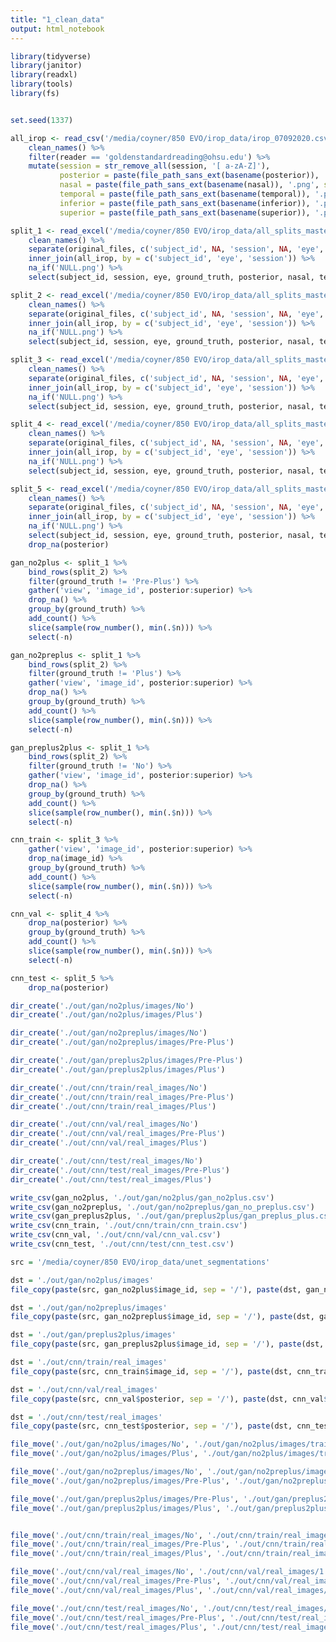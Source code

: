 ```yaml
---
title: "1_clean_data"
output: html_notebook
---
```




```r
library(tidyverse)
library(janitor)
library(readxl)
library(tools)
library(fs)


set.seed(1337)
```



```r
all_irop <- read_csv('/media/coyner/850 EVO/irop_data/irop_07092020.csv') %>%
    clean_names() %>%
    filter(reader == 'goldenstandardreading@ohsu.edu') %>%
    mutate(session = str_remove_all(session, '[ a-zA-Z]'),
           posterior = paste(file_path_sans_ext(basename(posterior)), '.png', sep = ''),
           nasal = paste(file_path_sans_ext(basename(nasal)), '.png', sep = ''),
           temporal = paste(file_path_sans_ext(basename(temporal)), '.png', sep = ''),
           inferior = paste(file_path_sans_ext(basename(inferior)), '.png', sep = ''),
           superior = paste(file_path_sans_ext(basename(superior)), '.png', sep = ''))

split_1 <- read_excel('/media/coyner/850 EVO/irop_data/all_splits_master_file.xlsx', sheet = 1) %>%
    clean_names() %>%
    separate(original_files, c('subject_id', NA, 'session', NA, 'eye', NA), sep = '_') %>%
    inner_join(all_irop, by = c('subject_id', 'eye', 'session')) %>%
    na_if('NULL.png') %>%
    select(subject_id, session, eye, ground_truth, posterior, nasal, temporal, inferior, superior)

split_2 <- read_excel('/media/coyner/850 EVO/irop_data/all_splits_master_file.xlsx', sheet = 2) %>%
    clean_names() %>%
    separate(original_files, c('subject_id', NA, 'session', NA, 'eye', NA), sep = '_') %>%
    inner_join(all_irop, by = c('subject_id', 'eye', 'session')) %>%
    na_if('NULL.png') %>%
    select(subject_id, session, eye, ground_truth, posterior, nasal, temporal, inferior, superior)

split_3 <- read_excel('/media/coyner/850 EVO/irop_data/all_splits_master_file.xlsx', sheet = 3) %>%
    clean_names() %>%
    separate(original_files, c('subject_id', NA, 'session', NA, 'eye', NA), sep = '_') %>%
    inner_join(all_irop, by = c('subject_id', 'eye', 'session')) %>%
    na_if('NULL.png') %>%
    select(subject_id, session, eye, ground_truth, posterior, nasal, temporal, inferior, superior)

split_4 <- read_excel('/media/coyner/850 EVO/irop_data/all_splits_master_file.xlsx', sheet = 4) %>%
    clean_names() %>%
    separate(original_files, c('subject_id', NA, 'session', NA, 'eye', NA), sep = '_') %>%
    inner_join(all_irop, by = c('subject_id', 'eye', 'session')) %>%
    na_if('NULL.png') %>%
    select(subject_id, session, eye, ground_truth, posterior, nasal, temporal, inferior, superior)

split_5 <- read_excel('/media/coyner/850 EVO/irop_data/all_splits_master_file.xlsx', sheet = 5) %>%
    clean_names() %>%
    separate(original_files, c('subject_id', NA, 'session', NA, 'eye', NA), sep = '_') %>%
    inner_join(all_irop, by = c('subject_id', 'eye', 'session')) %>%
    na_if('NULL.png') %>%
    select(subject_id, session, eye, ground_truth, posterior, nasal, temporal, inferior, superior) %>%
    drop_na(posterior)
```


```r
gan_no2plus <- split_1 %>%
    bind_rows(split_2) %>%
    filter(ground_truth != 'Pre-Plus') %>%
    gather('view', 'image_id', posterior:superior) %>%
    drop_na() %>%
    group_by(ground_truth) %>%
    add_count() %>%
    slice(sample(row_number(), min(.$n))) %>%
    select(-n)

gan_no2preplus <- split_1 %>%
    bind_rows(split_2) %>%
    filter(ground_truth != 'Plus') %>%
    gather('view', 'image_id', posterior:superior) %>%
    drop_na() %>%
    group_by(ground_truth) %>%
    add_count() %>%
    slice(sample(row_number(), min(.$n))) %>%
    select(-n)

gan_preplus2plus <- split_1 %>%
    bind_rows(split_2) %>%
    filter(ground_truth != 'No') %>%
    gather('view', 'image_id', posterior:superior) %>%
    drop_na() %>%
    group_by(ground_truth) %>%
    add_count() %>%
    slice(sample(row_number(), min(.$n))) %>%
    select(-n)

cnn_train <- split_3 %>%
    gather('view', 'image_id', posterior:superior) %>%
    drop_na(image_id) %>%
    group_by(ground_truth) %>%
    add_count() %>%
    slice(sample(row_number(), min(.$n))) %>%
    select(-n)

cnn_val <- split_4 %>%
    drop_na(posterior) %>%
    group_by(ground_truth) %>%
    add_count() %>%
    slice(sample(row_number(), min(.$n))) %>%
    select(-n)

cnn_test <- split_5 %>%
    drop_na(posterior)
```


```r
dir_create('./out/gan/no2plus/images/No')
dir_create('./out/gan/no2plus/images/Plus')

dir_create('./out/gan/no2preplus/images/No')
dir_create('./out/gan/no2preplus/images/Pre-Plus')

dir_create('./out/gan/preplus2plus/images/Pre-Plus')
dir_create('./out/gan/preplus2plus/images/Plus')

dir_create('./out/cnn/train/real_images/No')
dir_create('./out/cnn/train/real_images/Pre-Plus')
dir_create('./out/cnn/train/real_images/Plus')

dir_create('./out/cnn/val/real_images/No')
dir_create('./out/cnn/val/real_images/Pre-Plus')
dir_create('./out/cnn/val/real_images/Plus')

dir_create('./out/cnn/test/real_images/No')
dir_create('./out/cnn/test/real_images/Pre-Plus')
dir_create('./out/cnn/test/real_images/Plus')
```


```r
write_csv(gan_no2plus, './out/gan/no2plus/gan_no2plus.csv')
write_csv(gan_no2preplus, './out/gan/no2preplus/gan_no_preplus.csv')
write_csv(gan_preplus2plus, './out/gan/preplus2plus/gan_preplus_plus.csv')
write_csv(cnn_train, './out/cnn/train/cnn_train.csv')
write_csv(cnn_val, './out/cnn/val/cnn_val.csv')
write_csv(cnn_test, './out/cnn/test/cnn_test.csv')
```


```r
src = '/media/coyner/850 EVO/irop_data/unet_segmentations'

dst = './out/gan/no2plus/images'
file_copy(paste(src, gan_no2plus$image_id, sep = '/'), paste(dst, gan_no2plus$ground_truth, gan_no2plus$image_id, sep = '/'), overwrite = TRUE)

dst = './out/gan/no2preplus/images'
file_copy(paste(src, gan_no2preplus$image_id, sep = '/'), paste(dst, gan_no2preplus$ground_truth, gan_no2preplus$image_id, sep = '/'), overwrite = TRUE)

dst = './out/gan/preplus2plus/images'
file_copy(paste(src, gan_preplus2plus$image_id, sep = '/'), paste(dst, gan_preplus2plus$ground_truth, gan_preplus2plus$image_id, sep = '/'), overwrite = TRUE)

dst = './out/cnn/train/real_images'
file_copy(paste(src, cnn_train$image_id, sep = '/'), paste(dst, cnn_train$ground_truth, cnn_train$image_id, sep = '/'), overwrite = TRUE)

dst = './out/cnn/val/real_images'
file_copy(paste(src, cnn_val$posterior, sep = '/'), paste(dst, cnn_val$ground_truth, cnn_val$posterior, sep = '/'), overwrite = TRUE)

dst = './out/cnn/test/real_images'
file_copy(paste(src, cnn_test$posterior, sep = '/'), paste(dst, cnn_test$ground_truth, cnn_test$posterior, sep = '/'), overwrite = TRUE)
```



```r
file_move('./out/gan/no2plus/images/No', './out/gan/no2plus/images/trainA')
file_move('./out/gan/no2plus/images/Plus', './out/gan/no2plus/images/trainB')

file_move('./out/gan/no2preplus/images/No', './out/gan/no2preplus/images/trainA')
file_move('./out/gan/no2preplus/images/Pre-Plus', './out/gan/no2preplus/images/trainB')

file_move('./out/gan/preplus2plus/images/Pre-Plus', './out/gan/preplus2plus/images/trainA')
file_move('./out/gan/preplus2plus/images/Plus', './out/gan/preplus2plus/images/trainB')


file_move('./out/cnn/train/real_images/No', './out/cnn/train/real_images/1')
file_move('./out/cnn/train/real_images/Pre-Plus', './out/cnn/train/real_images/2')
file_move('./out/cnn/train/real_images/Plus', './out/cnn/train/real_images/3')

file_move('./out/cnn/val/real_images/No', './out/cnn/val/real_images/1')
file_move('./out/cnn/val/real_images/Pre-Plus', './out/cnn/val/real_images/2')
file_move('./out/cnn/val/real_images/Plus', './out/cnn/val/real_images/3')

file_move('./out/cnn/test/real_images/No', './out/cnn/test/real_images/1')
file_move('./out/cnn/test/real_images/Pre-Plus', './out/cnn/test/real_images/2')
file_move('./out/cnn/test/real_images/Plus', './out/cnn/test/real_images/3')
```
